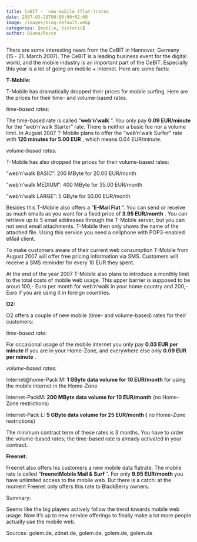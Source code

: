 ```yaml
---
title: CeBIT -  new mobile (flat-)rates
date: 2007-03-28T00:00:00+02:00
image: /images/blog-default.webp
categories: [mobile, historic]
author: Diana/Rocco
---
```


<div class="entry-content">
There are some interesting news from the CeBIT in Hannover, Germany (15.- 21. March 2007). The CeBIT is a leading  business event for the digital world, and the mobile industry is an important part of the CeBIT. Especially this year is a lot of going on mobile + internet. Here are some facts:

**T-Mobile:** 

T-Mobile has dramatically dropped their prices for mobile surfing. Here are the prices for their time- and volume-based rates.

<em>time-based rates:</em>

The time-based rate is called ”**web’n’walk** ”. You only pay **0.09 EUR/minute**  for the “web’n’walk Starter” rate. There is neither a basic fee nor a volume limit. In August 2007 T-Mobile plans to offer the “web’n’walk Surfer” rate with **120 minutes for 5.00 EUR** , which means 0.04 EUR/minute.

<em>volume-based rates:</em>

T-Mobile has also dropped the prices for their volume-based rates:

”web’n’walk BASIC”: 200 MByte for 20.00 EUR/month

”web’n’walk MEDIUM”: 400 MByte for 35.00 EUR/month

”web’n’walk LARGE”: 5 GByte for 50.00 EUR/month

Besides this T-Mobile also offers a ”**E-Mail Flat** ”. You can send or receive as much emails as you want for a fixed price of **3.95 EUR/month** . You can retrieve up to 5 email addresses through the T-Mobile server, but you can not send email attachments. T-Mobile then only shows the name of the attached file. Using this service you need a cellphone with POP3-enabled eMail client.



To make customers aware of their current web consumption T-Mobile from August 2007 will offer free pricing information via SMS. Customers will receive a SMS reminder for every 10 EUR they spent.



At the end of the year 2007 T-Mobile also plans to introduce a monthly limit to the total costs of mobile web usage. This upper barrier is supposed to be aroun 100,- Euro per month for web’n’walk in your home country and 200,- Euro if you are using it in foreign countries.

**O2:** 

O2 offers a couple of new mobile (time- and volume-based) rates for their customers:

<em>time-based rate:</em>

For occasional usage of the mobile internet you only pay **0.03 EUR per minute**  if you are in your Home-Zone, and everywhere else only **0.09 EUR per minute** .

<em>volume-based rates:</em>

Internet@home-Pack M: **1 GByte data volume for 10 EUR/month**  for using the mobile internet in the Home-Zone

Internet-PackM: **200 MByte data volume for 10 EUR/month**  (no Home-Zone restrictions)

Internet-Pack L: **5 GByte data volume for 25 EUR/month (** no Home-Zone restrictions)



The minimum contract term of these rates is 3 months. You have to order the volume-based rates; the time-based rate is already activated in your contract.

**Freenet:** 

Freenet also offers his customers a new mobile data flatrate. The mobile rate is called ”**freenetMobile Mail &amp; Surf** ”. For only **9.95 EUR/month**  you have unlimited access to the mobile web. But there is a catch: at the moment Freenet only offers this rate to BlackBerry owners.



Summary:

Seems like the big players actively follow the trend towards mobile web usage. Now it’s up to new service offerings to finally make a lot more people actually use the mobile web.



Sources: golem.de, zdnet.de, golem.de, golem.de, golem.de
</div>

